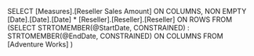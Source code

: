 SELECT	[Measures].[Reseller Sales Amount] ON COLUMNS,
		NON EMPTY 
		[Date].[Date].[Date] *
		[Reseller].[Reseller].[Reseller] 
		 ON ROWS
FROM
	(SELECT
		STRTOMEMBER(@StartDate, CONSTRAINED) : STRTOMEMBER(@EndDate, CONSTRAINED)	ON COLUMNS
	 FROM 
		[Adventure Works] )
